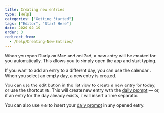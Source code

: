 ```yaml
---
title: Creating new entries
type: [Help]
categories: ["Getting Started"]
tags: ["Editor", "Start Here"]
date: 2020-08-19
order: 3
redirect_from:
  - /help/Creating-New-Entries/
---
```



When you open Diarly on Mac and on iPad, a new entry will be created for you automatically. This allows you to simply open the app and start typing.

If you want to add an entry to a different day, you can use the calendar <Icon icon="calendar" size="20" /> . When you select an empty day, a new entry is created.

You can use the edit button <Icon icon="edit" size="20" /> in the list view to create a new entry for today, or use the shortcut `⌘N`. This will create new entry with the [daily prompt](/help/daily-prompt/) — or, if an entry for the day already exists, it will insert a time separator.

You can also use `⌘⇧N` to insert your [daily prompt](/help/daily-prompt/) in any opened entry.
